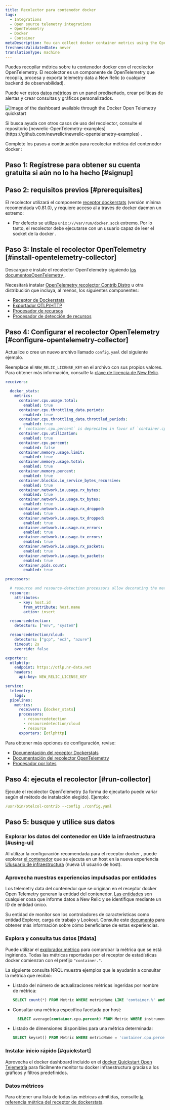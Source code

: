 ```yaml
---
title: Recolector para contenedor docker
tags:
  - Integrations
  - Open source telemetry integrations
  - OpenTelemetry
  - Docker
  - Container
metaDescription: You can collect docker container metrics using the OpenTelemetry collector.
freshnessValidatedDate: never
translationType: machine
---
```



Puedes recopilar métrica sobre tu contenedor docker con el recolector OpenTelemetry. El recolector es un componente de OpenTelemetry que recopila, procesa y exporta telemetry data a New Relic (o cualquier backend de observabilidad).

Puede ver estos [datos métricos](#data) en un panel prediseñado, crear políticas de alertas y crear consultas y gráficos personalizados.

<img
  title="Docker Open Telemetry quickstart dashboard"
  alt="Image of the dashboard available through the Docker Open Telemetry quickstart"
  src={infrastructureDockerOTELDashboard}
/>

<Callout variant="tip">
  Si busca ayuda con otros casos de uso del recolector, consulte el repositorio [newrelic-OpenTelemetry-examples](https://github.com/newrelic/newrelic-opentelemetry-examples) .
</Callout>

Complete los pasos a continuación para recolectar métrica del contenedor docker :

## Paso 1: Regístrese para obtener su cuenta gratuita si aún no lo ha hecho [#signup]

<InlineSignup/>

## Paso 2: requisitos previos [#prerequisites]

El recolector utilizará el componente [receptor dockerstats](https://github.com/open-telemetry/opentelemetry-collector-contrib/tree/main/receiver/dockerstatsreceiver) (versión mínima recomendada v0.81.0), y requiere acceso al a través de docker daemon un extremo:

* Por defecto se utiliza `unix:///var/run/docker.sock` extremo. Por lo tanto, el recolector debe ejecutarse con un usuario capaz de leer el socket de la docker .

## Paso 3: Instale el recolector OpenTelemetry [#install-opentelemetry-collector]

Descargue e instale el recolector OpenTelemetry siguiendo [los documentosOpenTelemetry ](https://opentelemetry.io/docs/collector/getting-started/).

Necesitará instalar [OpenTelemetry recolector Contrib Distro](https://github.com/open-telemetry/opentelemetry-collector-releases/tree/main/distributions/otelcol-contrib) u otra distribución que incluya, al menos, los siguientes componentes:

* [Receptor de Dockerstats](https://github.com/open-telemetry/opentelemetry-collector-contrib/tree/main/receiver/dockerstatsreceiver)
* [Exportador OTLP/HTTP](https://github.com/open-telemetry/opentelemetry-collector/tree/main/exporter/otlphttpexporter)
* [Procesador de recursos](https://github.com/open-telemetry/opentelemetry-collector-contrib/blob/main/processor/resourceprocessor/README.md)
* [Procesador de detección de recursos](https://github.com/open-telemetry/opentelemetry-collector-contrib/blob/main/processor/resourcedetectionprocessor/README.md)

## Paso 4: Configurar el recolector OpenTelemetry [#configure-opentelemetry-collector]

Actualice o cree un nuevo archivo llamado `config.yaml` del siguiente ejemplo.

Reemplace el `NEW_RELIC_LICENSE_KEY` en el archivo con sus propios valores. Para obtener más información, consulte la [clave de licencia de New Relic](/docs/apis/intro-apis/new-relic-api-keys/#license-key).

```yaml
receivers:

  docker_stats:
    metrics:
      container.cpu.usage.total:
        enabled: true
      container.cpu.throttling_data.periods:
        enabled: true
      container.cpu.throttling_data.throttled_periods:
        enabled: true
      # `container.cpu.percent` is deprecated in favor of `container.cpu.utilization` in opentelemetry-collector-contrib v0.79.0
      container.cpu.utilization:
        enabled: true
      container.cpu.percent:
        enabled: false
      container.memory.usage.limit:
        enabled: true
      container.memory.usage.total:
        enabled: true
      container.memory.percent:
        enabled: true
      container.blockio.io_service_bytes_recursive:
        enabled: true
      container.network.io.usage.rx_bytes:
        enabled: true
      container.network.io.usage.tx_bytes:
        enabled: true
      container.network.io.usage.rx_dropped:
        enabled: true
      container.network.io.usage.tx_dropped:
        enabled: true
      container.network.io.usage.rx_errors:
        enabled: true
      container.network.io.usage.tx_errors:
        enabled: true
      container.network.io.usage.rx_packets:
        enabled: true
      container.network.io.usage.tx_packets:
        enabled: true
      container.pids.count:
        enabled: true

processors:

  # resource and resource-detection processors allow decorating the metrics with host attributes
  resource:
    attributes:
      - key: host.id
        from_attribute: host.name
        action: insert

  resourcedetection:
    detectors: ["env", "system"]

  resourcedetection/cloud:
    detectors: ["gcp", "ec2", "azure"]
    timeout: 2s
    override: false

exporters:
  otlphttp:
    endpoint: https://otlp.nr-data.net
    headers:
      api-key: NEW_RELIC_LICENSE_KEY

service:
  telemetry:
    logs:
  pipelines:
    metrics:
      receivers: [docker_stats]
      processors:
        - resourcedetection
        - resourcedetection/cloud
        - resource
      exporters: [otlphttp]
```

Para obtener más opciones de configuración, revise:

* [Documentación del receptor Dockerstats](https://github.com/open-telemetry/opentelemetry-collector-contrib/tree/main/receiver/dockerstatsreceiver#configuration)
* [Documentación del recolector OpenTelemetry](https://opentelemetry.io/docs/collector/configuration/)
* [Procesador por lotes](https://github.com/open-telemetry/opentelemetry-collector/blob/main/processor/batchprocessor/README.md)

## Paso 4: ejecuta el recolector [#run-collector]

Ejecute el recolector OpenTelemetry (la forma de ejecutarlo puede variar según el método de instalación elegido). Ejemplo:

```yaml
/usr/bin/otelcol-contrib --config ./config.yaml
```

## Paso 5: busque y utilice sus datos

### Explorar los datos del contenedor en UIde la infraestructura [#using-ui]

Al utilizar la configuración recomendada para el receptor docker , puede explorar [el contenedor](/docs/infrastructure/infrastructure-ui-pages/hosts-new-view/#containers) que se ejecuta en un host en la nueva experiencia [UIusuario de infraestructura](/docs/infrastructure/infrastructure-ui-pages/infrastructure-ui-entities#access-new-ui) (nueva UI usuario de host).

### Aprovecha nuestras experiencias impulsadas por entidades

Los telemetry data del contenedor que se originan en el receptor docker Open Telemetry generan la entidad del contenedor. [Las entidades](/docs/new-relic-solutions/new-relic-one/core-concepts/what-entity-new-relic/) son cualquier cosa que informe datos a New Relic y se identifique mediante un ID de entidad único.

Su entidad de monitor son los controladores de características como entidad Explorer, carga de trabajo y Lookout. Consulte este [documento](/docs/new-relic-solutions/new-relic-one/core-concepts/new-relic-explorer-view-performance-across-apps-services-hosts/) para obtener más información sobre cómo beneficiarse de estas experiencias.

### Explora y consulta tus datos [#data]

Puede utilizar el [explorador métrico](/docs/query-your-data/explore-query-data/browse-data/introduction-data-explorer) para comprobar la métrica que se está ingiriendo. Todas las métricas reportadas por el receptor de estadísticas docker comienzan con el prefijo `"container."`.

La siguiente consulta NRQL muestra ejemplos que le ayudarán a consultar la métrica que recibió:

* Listado del número de actualizaciones métricas ingeridas por nombre de métrica:

  ```sql
  SELECT count(*) FROM Metric WHERE metricName LIKE 'container.%' and instrumentation.provider='opentelemetry' facet metricName LIMIT max
  ```

* Consultar una métrica específica facetada por host:

  ```sql
    SELECT average(container.cpu.percent) FROM Metric WHERE instrumentation.provider='opentelemetry' FACET host.name TIMESERIES
  ```

* Listado de dimensiones disponibles para una métrica determinada:

  ```sql
  SELECT keyset() FROM Metric WHERE metricName = 'container.cpu.percent'
  ```

### Instalar inicio rápido [#quickstart]

Aprovecha el docker dashboard incluido en el [docker Quickstart Open Telemetría](https://newrelic.com/instant-observability/docker-otel) para fácilmente monitor tu docker infraestructura gracias a los gráficos y filtros predefinidos.

### Datos métricos

Para obtener una lista de todas las métricas admitidas, consulte [la referencia métrica del receptor de dockerstats](https://github.com/open-telemetry/opentelemetry-collector-contrib/blob/main/receiver/dockerstatsreceiver/documentation.md).